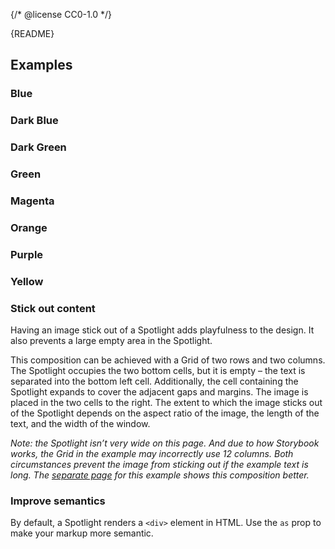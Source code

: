 {/* @license CC0-1.0 */}


<Meta of={SpotlightStories} />

<Markdown>{README}</Markdown>

<Primary />

<Controls />

## Examples

### Blue

<Canvas of={SpotlightStories.Blue} />

### Dark Blue

<Canvas of={SpotlightStories.DarkBlue} />

### Dark Green

<Canvas of={SpotlightStories.DarkGreen} />

### Green

<Canvas of={SpotlightStories.Green} />

### Magenta

<Canvas of={SpotlightStories.Magenta} />

### Orange

<Canvas of={SpotlightStories.Orange} />

### Purple

<Canvas of={SpotlightStories.Purple} />

### Yellow

<Canvas of={SpotlightStories.Yellow} />

### Stick out content

Having an image stick out of a Spotlight adds playfulness to the design.
It also prevents a large empty area in the Spotlight.

This composition can be achieved with a Grid of two rows and two columns.
The Spotlight occupies the two bottom cells, but it is empty – the text is separated into the bottom left cell.
Additionally, the cell containing the Spotlight expands to cover the adjacent gaps and margins.
The image is placed in the two cells to the right.
The extent to which the image sticks out of the Spotlight depends on the aspect ratio of the image, the length of the text, and the width of the window.

_Note: the Spotlight isn’t very wide on this page.
And due to how Storybook works, the Grid in the example may incorrectly use 12 columns.
Both circumstances prevent the image from sticking out if the example text is long.
The [separate page](?path=/story/components-containers-spotlight--stick-out) for this example shows this composition better._

<Canvas of={SpotlightStories.StickOutContent} />

### Improve semantics

By default, a Spotlight renders a `<div>` element in HTML.
Use the `as` prop to make your markup more semantic.

<Canvas of={SpotlightStories.ImproveSemantics} />
